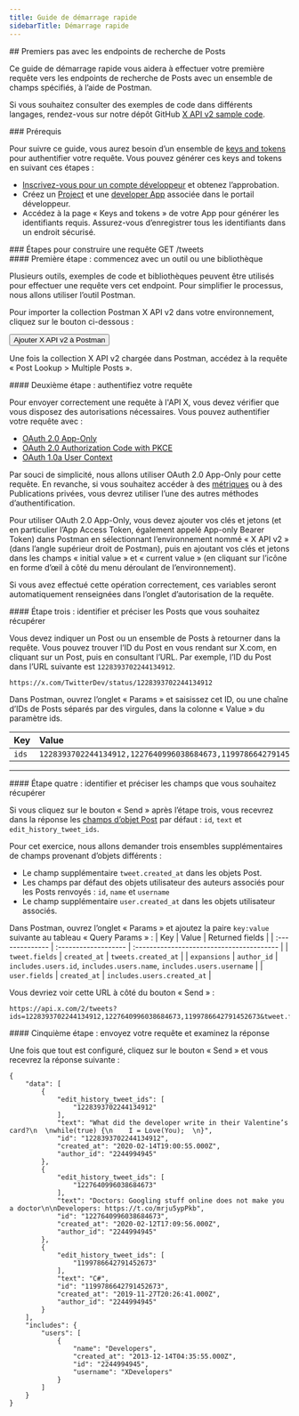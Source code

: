 ```yaml
---
title: Guide de démarrage rapide
sidebarTitle: Démarrage rapide
---
```



<div id="getting-started-with-the-posts-lookup-endpoints">
  ## Premiers pas avec les endpoints de recherche de Posts
</div>

Ce guide de démarrage rapide vous aidera à effectuer votre première requête vers les endpoints de recherche de Posts avec un ensemble de champs spécifiés, à l’aide de Postman.

Si vous souhaitez consulter des exemples de code dans différents langages, rendez-vous sur notre dépôt GitHub [X API v2 sample code](https://github.com/xdevplatform/Twitter-API-v2-sample-code).

<Note>
  ### Prérequis

  Pour suivre ce guide, vous aurez besoin d’un ensemble de [keys and tokens](/fr/resources/fundamentals/authentication) pour authentifier votre requête. Vous pouvez générer ces keys and tokens en suivant ces étapes :

  * [Inscrivez-vous pour un compte développeur](https://developer.x.com/en/portal/petition/essential/basic-info) et obtenez l’approbation.
  * Créez un [Project](/fr/resources/fundamentals/projects) et une [developer App](/fr/resources/fundamentals/developer-apps) associée dans le portail développeur.
  * Accédez à la page « Keys and tokens » de votre App pour générer les identifiants requis. Assurez-vous d’enregistrer tous les identifiants dans un endroit sécurisé.
</Note>

<div id="steps-to-build-a-get-tweets-request">
  ### Étapes pour construire une requête GET /tweets
</div>

<div id="step-one-start-with-a-tool-or-library">
  #### Première étape : commencez avec un outil ou une bibliothèque
</div>

Plusieurs outils, exemples de code et bibliothèques peuvent être utilisés pour effectuer une requête vers cet endpoint. Pour simplifier le processus, nous allons utiliser l’outil Postman.

Pour importer la collection Postman X API v2 dans votre environnement, cliquez sur le bouton ci-dessous :

<Button href="https://app.getpostman.com/run-collection/9956214-784efcda-ed4c-4491-a4c0-a26470a67400">
  Ajouter X API v2 à Postman
</Button>

Une fois la collection X API v2 chargée dans Postman, accédez à la requête « Post Lookup &gt; Multiple Posts ».

<div id="step-two-authenticate-your-request">
  #### Deuxième étape : authentifiez votre requête
</div>

Pour envoyer correctement une requête à l&#39;API X, vous devez vérifier que vous disposez des autorisations nécessaires. Vous pouvez authentifier votre requête avec :

* [OAuth 2.0 App-Only](fr/resources/fundamentals/authentication)
* [OAuth 2.0 Authorization Code with PKCE](fr/resources/fundamentals/authentication)
* [OAuth 1.0a User Context](fr/resources/fundamentals/authentication)

Par souci de simplicité, nous allons utiliser OAuth 2.0 App-Only pour cette requête. En revanche, si vous souhaitez accéder à des [métriques](/fr/x-api/fundamentals/metrics) ou à des Publications privées, vous devrez utiliser l’une des autres méthodes d’authentification.

Pour utiliser OAuth 2.0 App-Only, vous devez ajouter vos clés et jetons (et en particulier l’App Access Token, également appelé App-only Bearer Token) dans Postman en sélectionnant l’environnement nommé « X API v2 » (dans l’angle supérieur droit de Postman), puis en ajoutant vos clés et jetons dans les champs « initial value » et « current value » (en cliquant sur l’icône en forme d’œil à côté du menu déroulant de l’environnement).

Si vous avez effectué cette opération correctement, ces variables seront automatiquement renseignées dans l’onglet d’autorisation de la requête.

<div id="step-three-identify-and-specify-which-posts-you-would-like-to-retrieve">
  #### Étape trois : identifier et préciser les Posts que vous souhaitez récupérer
</div>

Vous devez indiquer un Post ou un ensemble de Posts à retourner dans la requête. Vous pouvez trouver l’ID du Post en vous rendant sur X.com, en cliquant sur un Post, puis en consultant l’URL. Par exemple, l’ID du Post dans l’URL suivante est `1228393702244134912`.

`https://x.com/TwitterDev/status/1228393702244134912`

Dans Postman, ouvrez l’onglet « Params » et saisissez cet ID, ou une chaîne d’IDs de Posts séparés par des virgules, dans la colonne « Value » du paramètre ids.

| Key  | Value |
| :---- | :----- |
| `ids` | `1228393702244134912,1227640996038684673,1199786642791452673` |

***

<div id="step-four-identify-and-specify-which-fields-you-would-like-to-retrieve">
  #### Étape quatre : identifier et préciser les champs que vous souhaitez récupérer
</div>

Si vous cliquez sur le bouton « Send » après l’étape trois, vous recevrez dans la réponse les [champs d’objet Post](/fr/x-api/fundamentals/data-dictionary) par défaut : `id`, `text` et `edit_history_tweet_ids`.

Pour cet exercice, nous allons demander trois ensembles supplémentaires de champs provenant d’objets différents :

* Le champ supplémentaire `tweet.created_at` dans les objets Post.
* Les champs par défaut des objets utilisateur des auteurs associés pour les Posts renvoyés : `id`, `name` et `username`
* Le champ supplémentaire `user.created_at` dans les objets utilisateur associés.

Dans Postman, ouvrez l’onglet « Params » et ajoutez la paire `key:value` suivante au tableau « Query Params » :
| Key            | Value               | Returned fields                          |
| :-------------- | :------------------- | :---------------------------------------- |
| `tweet.fields` | `created_at`        | `tweets.created_at`                      |
| `expansions`   | `author_id`         | `includes.users.id`, `includes.users.name`, `includes.users.username` |
| `user.fields`  | `created_at`        | `includes.users.created_at`              |

Vous devriez voir cette URL à côté du bouton « Send » :

```
https://api.x.com/2/tweets?ids=1228393702244134912,1227640996038684673,1199786642791452673&tweet.fields=created_at&expansions=author_id&user.fields=created_at
```

<div id="step-five-make-your-request-and-review-your-response">
  #### Cinquième étape : envoyez votre requête et examinez la réponse
</div>

Une fois que tout est configuré, cliquez sur le bouton « Send » et vous recevrez la réponse suivante :

```
{
    "data": [
        {
            "edit_history_tweet_ids": [
                "1228393702244134912"
            ],
            "text": "What did the developer write in their Valentine’s card?\n  \nwhile(true) {\n    I = Love(You);  \n}",
            "id": "1228393702244134912",
            "created_at": "2020-02-14T19:00:55.000Z",
            "author_id": "2244994945"
        },
        {
            "edit_history_tweet_ids": [
                "1227640996038684673"
            ],
            "text": "Doctors: Googling stuff online does not make you a doctor\n\nDevelopers: https://t.co/mrju5ypPkb",
            "id": "1227640996038684673",
            "created_at": "2020-02-12T17:09:56.000Z",
            "author_id": "2244994945"
        },
        {
            "edit_history_tweet_ids": [
                "1199786642791452673"
            ],
            "text": "C#",
            "id": "1199786642791452673",
            "created_at": "2019-11-27T20:26:41.000Z",
            "author_id": "2244994945"
        }
    ],
    "includes": {
        "users": [
            {
                "name": "Developers",
                "created_at": "2013-12-14T04:35:55.000Z",
                "id": "2244994945",
                "username": "XDevelopers"
            }
        ]
    }
}
```